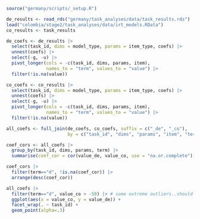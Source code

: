 ```r
source("germany/scripts/_setup.R")

de_results <- read_rds("germany/task_analyses/data/task_results.rds")
load("colombia/stage2/task_analyses/data/irt_models.RData")
co_results <- task_results
```

```r
de_coefs <- de_results |>
  select(task_id, dims = model_type, params = item_type, coefs) |>
  unnest(coefs) |>
  select(-g, -u) |>
  pivot_longer(cols = -c(task_id, dims, params, item),
               names_to = "term", values_to = "value") |>
  filter(!is.na(value))

co_coefs <- co_results |>
  select(task_id, dims = model_type, params = item_type, coefs) |>
  unnest(coefs) |>
  select(-g, -u) |>
  pivot_longer(cols = -c(task_id, dims, params, item),
               names_to = "term", values_to = "value") |>
  filter(!is.na(value))

all_coefs <- full_join(de_coefs, co_coefs, suffix = c("_de", "_co"),
                       by = c("task_id", "dims", "params", "item", "term"))

coef_cors <- all_coefs |>
  group_by(task_id, dims, params, term) |>
  summarise(coef_cor = cor(value_de, value_co, use = "na.or.complete")) 

coef_cors |>
  filter(term=="d", !is.na(coef_cor)) |>
  arrange(desc(coef_cor))
```

```r
all_coefs |>
  filter(term=="d", value_co > -50) |> # some extreme outliers..should look into
  ggplot(aes(x = value_co, y = value_de)) +
  facet_wrap(. ~ task_id) + 
  geom_point(alpha=.3)
```

